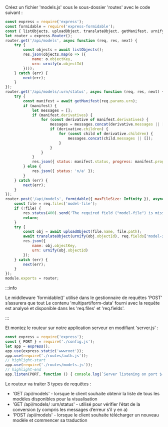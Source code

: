 Créez un fichier 'models.js' sous le sous-dossier 'routes' avec le code suivant :

```js title="routes/models.js"
const express = require('express');
const formidable = require('express-formidable');
const { listObjects, uploadObject, translateObject, getManifest, urnify } = require('../services/aps.js');
let router = express.Router();
router.get('/api/models', async function (req, res, next) {
    try {
        const objects = await listObjects();
        res.json(objects.map(o => ({
            name: o.objectKey,
            urn: urnify(o.objectId)
        })));
    } catch (err) {
        next(err);
    }
});
router.get('/api/models/:urn/status', async function (req, res, next) {
    try {
        const manifest = await getManifest(req.params.urn);
        if (manifest) {
            let messages = [];
            if (manifest.derivatives) {
                for (const derivative of manifest.derivatives) {
                    messages = messages.concat(derivative.messages || []);
                    if (derivative.children) {
                        for (const child of derivative.children) {
                            messages.concat(child.messages || []);
                        }
                    }
                }
            }
            res.json({ status: manifest.status, progress: manifest.progress, messages });
        } else {
            res.json({ status: 'n/a' });
        }
    } catch (err) {
        next(err);
    }
});
router.post('/api/models', formidable({ maxFileSize: Infinity }), async function (req, res, next) {
    const file = req.files['model-file'];
    if (!file) {
        res.status(400).send('The required field ("model-file") is missing.');
        return;
    }
    try {
        const obj = await uploadObject(file.name, file.path);
        await translateObject(urnify(obj.objectId), req.fields['model-zip-entrypoint']);
        res.json({
            name: obj.objectKey,
            urn: urnify(obj.objectId)
        });
    } catch (err) {
        next(err);
    }
});
module.exports = router;
```



:::info

Le middleware 'formidable()' utilisé dans le gestionnaire de requêtes 'POST' s’assurera que tout
Le contenu 'multipart/form-data' fourni avec la requête est analysé et disponible dans les 'req.files'
et 'req.fields'.


:::



Et montez le routeur sur notre application serveur en modifiant 'server.js' :

```js title="server.js"
const express = require('express');
const { PORT } = require('./config.js');
let app = express();
app.use(express.static('wwwroot'));
app.use(require('./routes/auth.js'));
// highlight-start
app.use(require('./routes/models.js'));
// highlight-end
app.listen(PORT, function () { console.log(`Server listening on port ${PORT}...`); });
```

Le routeur va traiter 3 types de requêtes :

- 'GET /api/models' - lorsque le client souhaite obtenir la liste de tous les modèles disponibles pour la visualisation
- 'GET /api/models/ :urn/status' - utilisé pour vérifier l’état de la conversion (y compris les messages d’erreur s’il y en a)
- 'POST /api/models' - lorsque le client souhaite télécharger un nouveau modèle et commencer sa traduction
